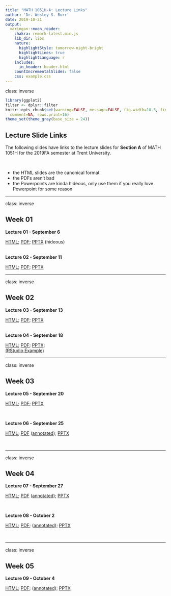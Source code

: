 ```yaml
---
title: "MATH 1051H-A: Lecture Links"
author: 'Dr. Wesley S. Burr'
date: 2019-10-31
output:
  xaringan::moon_reader:
    chakra: remark-latest.min.js
    lib_dir: libs
    nature:
      highlightStyle: tomorrow-night-bright
      highlightLines: true
      highlightLanguage: r
    includes:
      in_header: header.html
    countIncrementalSlides: false
    css: example.css
---
```


class: inverse

```r
library(ggplot2)
filter <- dplyr::filter
knitr::opts_chunk$set(warning=FALSE, message=FALSE, fig.width=10.5, fig.height=4, 
  comment=NA, rows.print=16)
theme_set(theme_gray(base_size = 24))
```

## Lecture Slide Links

The following slides have links to the lecture slides for **Section A** of MATH 1051H for
the 2019FA semester at Trent University. 

<br />

* the HTML slides are the canonical format
* the PDFs aren't bad
* the Powerpoints are kinda hideous, only use them if you really love Powerpoint
for some reason

---

class: inverse


## Week 01

**Lecture 01 - September 6**   

<a href="./Lecture01/Lecture01.html">HTML</a>; 
<a href="./Lecture01/Lecture01.pdf">PDF</a>;
<a href="./Lecture01/Lecture01.pptx">PPTX</a> (hideous)

<br />
**Lecture 02 - September 11**   

<a href="./Lecture02/Lecture02.html">HTML</a>; 
<a href="./Lecture02/Lecture02.pdf">PDF</a>;
<a href="./Lecture02/Lecture02.pptx">PPTX</a>


---

class: inverse

## Week 02

**Lecture 03 - September 13**

<a href="./Lecture03/Lecture03.html">HTML</a>; 
<a href="./Lecture03/Lecture03.pdf">PDF</a>;
<a href="./Lecture03/Lecture03.pptx">PPTX</a>

<br />
**Lecture 04 - September 18**

<a href="./Lecture04/Lecture04.html">HTML</a>; 
<a href="./Lecture04/Lecture04.pdf">PDF</a>;
<a href="./Lecture04/Lecture04.pptx">PPTX</a>; <br/>
<a href="https://rstudio.cloud/spaces/26689/project/532300">(RStudio Example)</a>

---

class: inverse

## Week 03

**Lecture 05 - September 20**

<a href="./Lecture05/Lecture05.html">HTML</a>; 
<a href="./Lecture05/Lecture05.pdf">PDF</a>;
<a href="./Lecture05/Lecture05.pptx">PPTX</a>

<br />

**Lecture 06 - September 25**

<a href="./Lecture06/Lecture06.html">HTML</a>; 
<a href="./Lecture06/Lecture06.pdf">PDF</a> 
(<a href="./Lecture06/Lecture06-annotated.pdf">annotated</a>);
<a href="./Lecture06/Lecture06.pptx">PPTX</a>

<br />

---

class: inverse

## Week 04

**Lecture 07 - September 27**

<a href="./Lecture07/Lecture07.html">HTML</a>; 
<a href="./Lecture07/Lecture07.pdf">PDF</a>
(<a href="./Lecture07/Lecture07-annotated.pdf">annotated</a>);
<a href="./Lecture07/Lecture07.pptx">PPTX</a>

<br />

**Lecture 08 - October 2**

<a href="./Lecture08/Lecture08.html">HTML</a>; 
<a href="./Lecture08/Lecture08.pdf">PDF</a>;
(<a href="./Lecture08/Lecture08-annotated.pdf">annotated</a>);
<a href="./Lecture08/Lecture08.pptx">PPTX</a>

<br />

---

class: inverse

## Week 05

**Lecture 09 - October 4**

<a href="./Lecture09/Lecture09.html">HTML</a>; 
<a href="./Lecture09/Lecture09.pdf">PDF</a>;
(<a href="./Lecture09/Lecture09-annotated.pdf">annotated</a>);
<a href="./Lecture09/Lecture09.pptx">PPTX</a>

<br />

